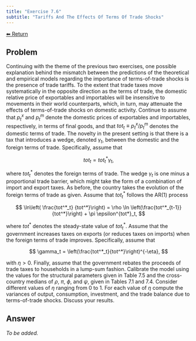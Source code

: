 ```yaml
---
title: "Exercise 7.6"
subtitle: "Tariffs And The Effects Of Terms Of Trade Shocks"
---
```

<a class="return-button" href="index.qmd">⬅ Return</a>

## Problem

Continuing with the theme of the previous two exercises, one possible explanation behind the mismatch between the predictions of the theoretical and empirical models regarding the importance of terms-of-trade shocks is the presence of trade tariffs. To the extent that trade taxes move systematically in the opposite direction as the terms of trade, the domestic relative price of exportables and importables will be insensitive to movements in their world counterparts, which, in turn, may attenuate the effects of terms-of-trade shocks on domestic activity. Continue to assume that $p^x_t$ and $p^m_t$ denote the domestic prices of exportables and importables, respectively, in terms of final goods, and that $tot_t\equiv p^x_t/p^m_t$ denotes the domestic terms of trade. The novelty in the present setting is that there is a tax that introduces a wedge, denoted $\gamma_t$, 
between the domestic and the foreign terms of trade. Specifically, assume that 

$$
tot_t = tot^*_t \gamma_t,
$$

where $tot^*_t$ denotes the foreign terms of trade. The wedge $\gamma_t$ is  one minus a proportional trade barrier, which might take the form of a combination of import and export taxes. As before, the country takes the evolution of the foreign terms of trade as given. Assume that $tot^*_t$  follows the AR(1) process

$$
\ln\left(
\frac{tot^*_t}
{tot^*}\right)
 = \rho \ln
\left(\frac{tot^*_{t-1}}
{tot^*}\right)
 + \pi \epsilon^{tot*}_t,
$$

where $tot^*$ denotes the steady-state value of $tot^*_t$. Assume that the government increases taxes on exports (or reduces taxes on imports) when the foreign terms of trade improves. Specifically, assume that 

$$
\gamma_t = \left(\frac{tot^*_t}{tot^*}\right)^{-\eta},
$$

with $\eta>0$. Finally, assume that the government rebates the proceeds of trade taxes to households in a lump-sum fashion. Calibrate the model using the values for the structural parameters given in Table 7.5 and the cross-country medians of $\rho$, $\pi$, $\phi$, and $\psi$, given in Tables 7.1 and 7.4. Consider different values of $\eta$ ranging from 0 to 1. For each value of $\eta$ compute the variances of output, consumption, investment, and the trade balance due to terms-of-trade shocks. Discuss your results.

## Answer

_To be added._
